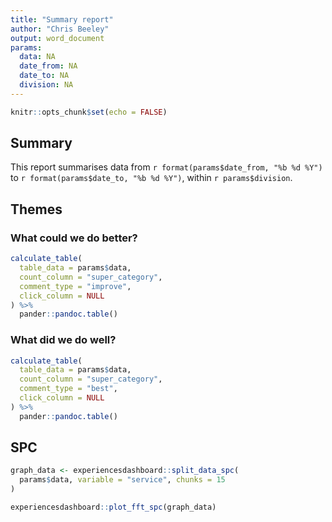 ```yaml
---
title: "Summary report"
author: "Chris Beeley"
output: word_document
params:
  data: NA
  date_from: NA
  date_to: NA
  division: NA
---
```


```r
knitr::opts_chunk$set(echo = FALSE)
```

## Summary

This report summarises data from `r format(params$date_from, "%b %d %Y")` to `r format(params$date_to, "%b %d %Y")`, within `r params$division`.

## Themes

### What could we do better?

```r

calculate_table(
  table_data = params$data, 
  count_column = "super_category",
  comment_type = "improve", 
  click_column = NULL
) %>% 
  pander::pandoc.table()

```

### What did we do well?

```r

calculate_table(
  table_data = params$data, 
  count_column = "super_category",
  comment_type = "best", 
  click_column = NULL
) %>% 
  pander::pandoc.table()

```

## SPC

```r

graph_data <- experiencesdashboard::split_data_spc(
  params$data, variable = "service", chunks = 15
)

experiencesdashboard::plot_fft_spc(graph_data)

```

